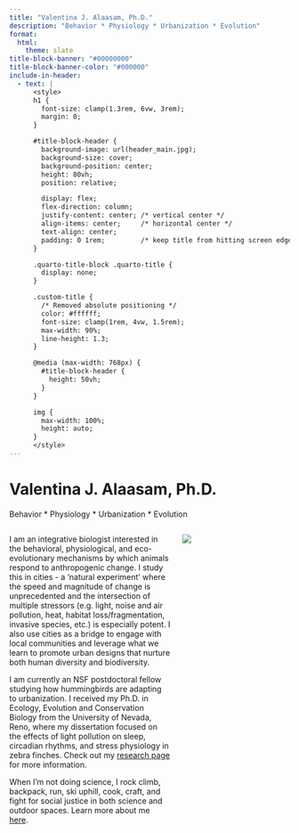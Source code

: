 ```yaml
---
title: "Valentina J. Alaasam, Ph.D."
description: "Behavior * Physiology * Urbanization * Evolution"
format:
  html:
    theme: slate
title-block-banner: "#00000000"
title-block-banner-color: "#000000"
include-in-header:
  - text: |
      <style>
      h1 {
        font-size: clamp(1.3rem, 6vw, 3rem);
        margin: 0;
      }

      #title-block-header {
        background-image: url(header_main.jpg);
        background-size: cover;
        background-position: center;
        height: 80vh;
        position: relative;

        display: flex;
        flex-direction: column;
        justify-content: center; /* vertical center */
        align-items: center;     /* horizontal center */
        text-align: center;
        padding: 0 1rem;         /* keep title from hitting screen edge */
      }

      .quarto-title-block .quarto-title {
        display: none;
      }

      .custom-title {
        /* Removed absolute positioning */
        color: #ffffff;
        font-size: clamp(1rem, 4vw, 1.5rem);
        max-width: 90%;
        line-height: 1.3;
      }

      @media (max-width: 768px) {
        #title-block-header {
          height: 50vh;
        }
      }

      img {
        max-width: 100%;
        height: auto;
      }
      </style>
---
```


::: custom-title
<h1><strong>Valentina J. Alaasam, Ph.D.</strong></h1>
<p>Behavior * Physiology * Urbanization * Evolution</p>
:::

::: columns
::: {.column width="60%"}
I am an integrative biologist interested in the behavioral, physiological, and eco-evolutionary mechanisms by which animals respond to anthropogenic change. I study this in cities - a 'natural experiment' where the speed and magnitude of change is unprecedented and the intersection of multiple stressors (e.g. light, noise and air pollution, heat, habitat loss/fragmentation, invasive species, etc.) is especially potent. I also use cities as a bridge to engage with local communities and leverage what we learn to promote urban designs that nurture both human diversity and biodiversity.

I am currently an NSF postdoctoral fellow studying how hummingbirds are adapting to urbanization. I received my Ph.D. in Ecology, Evolution and Conservation Biology from the University of Nevada, Reno, where my dissertation focused on the effects of light pollution on sleep, circadian rhythms, and stress physiology in zebra finches. Check out my [research page](https://valaasam.github.io/research.html) for more information.

When I'm not doing science, I rock climb, backpack, run, ski uphill, cook, craft, and fight for social justice in both science and outdoor spaces. Learn more about me [here](https://valaasam.github.io/about.html).
:::

::: {.column width="40%"}
![](Val_main.JPG)
:::
:::


